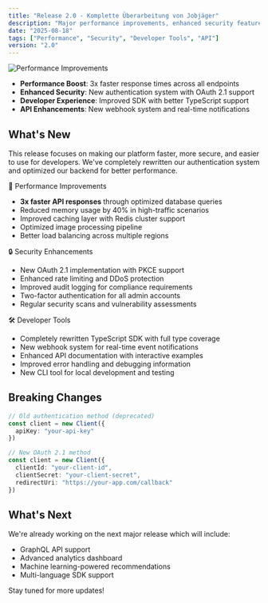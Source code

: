 ```yaml
---
title: "Release 2.0 - Komplette Überarbeitung von Jobjäger"
description: "Major performance improvements, enhanced security features, and new developer tools"
date: "2025-08-18"
tags: ["Performance", "Security", "Developer Tools", "API"]
version: "2.0"
---
```


![Performance Improvements](https://images.unsplash.com/photo-1551288049-bebda4e38f71?q=80&w=2070&auto=format&fit=crop&ixlib=rb-4.1.0&ixid=M3wxMjA3fDB8MHxwaG90by1wYWdlfHx8fGVufDB8fHx8fA%3D%3D)

- **Performance Boost**: 3x faster response times across all endpoints
- **Enhanced Security**: New authentication system with OAuth 2.1 support
- **Developer Experience**: Improved SDK with better TypeScript support
- **API Enhancements**: New webhook system and real-time notifications

## What's New

This release focuses on making our platform faster, more secure, and easier to use for developers. We've completely rewritten our authentication system and optimized our backend for better performance.

<Accordion type="multiple" collapsible="true" className="w-full not-prose">
  <AccordionItem value="performance">
    <AccordionTrigger>🚀 Performance Improvements</AccordionTrigger>
    <AccordionContent className="flex flex-col gap-4 text-balance">
      <ul className="list-disc space-y-2 pl-4">
        <li>
          <strong>3x faster API responses</strong> through optimized database queries
        </li>
        <li>Reduced memory usage by 40% in high-traffic scenarios</li>
        <li>Improved caching layer with Redis cluster support</li>
        <li>Optimized image processing pipeline</li>
        <li>Better load balancing across multiple regions</li>
      </ul>
    </AccordionContent>
  </AccordionItem>
  
  <AccordionItem value="security">
    <AccordionTrigger>🔒 Security Enhancements</AccordionTrigger>
    <AccordionContent className="flex flex-col gap-4 text-balance">
      <ul className="list-disc space-y-2 pl-4">
        <li>New OAuth 2.1 implementation with PKCE support</li>
        <li>Enhanced rate limiting and DDoS protection</li>
        <li>Improved audit logging for compliance requirements</li>
        <li>Two-factor authentication for all admin accounts</li>
        <li>Regular security scans and vulnerability assessments</li>
      </ul>
    </AccordionContent>
  </AccordionItem>
  
  <AccordionItem value="developer">
    <AccordionTrigger>🛠️ Developer Tools</AccordionTrigger>
    <AccordionContent className="flex flex-col gap-4 text-balance">
      <ul className="list-disc space-y-2 pl-4">
        <li>Completely rewritten TypeScript SDK with full type coverage</li>
        <li>New webhook system for real-time event notifications</li>
        <li>Enhanced API documentation with interactive examples</li>
        <li>Improved error handling and debugging information</li>
        <li>New CLI tool for local development and testing</li>
      </ul>
    </AccordionContent>
  </AccordionItem>
</Accordion>

## Breaking Changes

```typescript
// Old authentication method (deprecated)
const client = new Client({
  apiKey: "your-api-key"
})

// New OAuth 2.1 method
const client = new Client({
  clientId: "your-client-id",
  clientSecret: "your-client-secret",
  redirectUri: "https://your-app.com/callback"
})
```



## What's Next

We're already working on the next major release which will include:
- GraphQL API support
- Advanced analytics dashboard
- Machine learning-powered recommendations
- Multi-language SDK support

Stay tuned for more updates!
